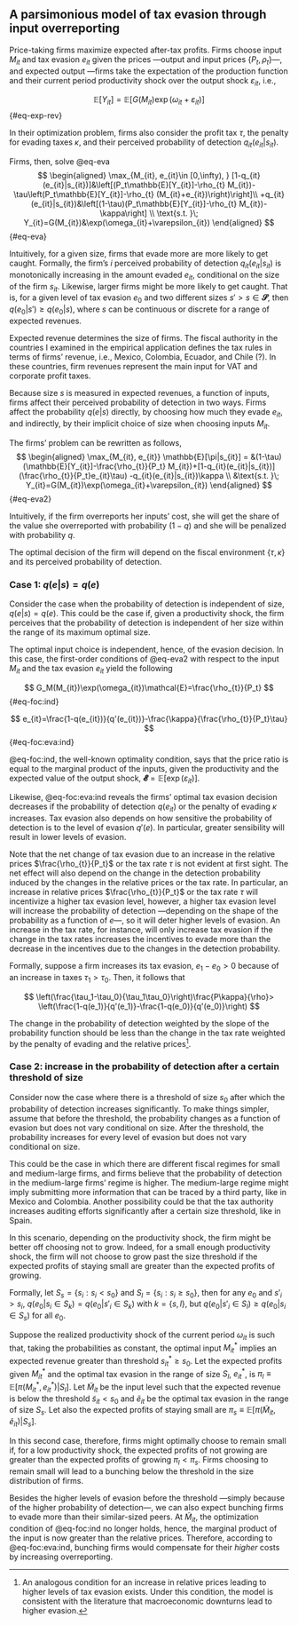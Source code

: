 ## A parsimonious model of tax evasion through input overreporting

Price-taking firms maximize expected after-tax profits. Firms choose input $M_{it}$ and tax evasion $e_{it}$ given the prices —output and input prices $\{P_{t}, \rho_t\}$—, and expected output —firms take the expectation of the production function and their current period productivity shock over the output shock $\varepsilon_{it}$, i.e.,

$$
\mathbb{E}[Y_{it}]=\mathbb{E}[G(M_{it})\exp(\omega_{it}+\varepsilon_{it})]
$$ {#eq-exp-rev}

In their optimization problem, firms also consider the profit tax $\tau$, the penalty for evading taxes $\kappa$, and their perceived probability of detection $q_{it}(e_{it}|s_{it})$.

Firms, then, solve @eq-eva
$$
\begin{aligned}
  \max_{M_{it}, e_{it}\in [0,\infty), } [1-q_{it}(e_{it}|s_{it})]&\left[(P_t\mathbb{E}[Y_{it}]-\rho_{t} M_{it})-\tau\left(P_t\mathbb{E}[Y_{it}]-\rho_{t} (M_{it}+e_{it})\right)\right]\\
  +q_{it}(e_{it}|s_{it})&\left[(1-\tau)(P_t\mathbb{E}[Y_{it}]-\rho_{t} M_{it})-\kappa\right] \\
  \text{s.t. }\; Y_{it}=G(M_{it})&\exp(\omega_{it}+\varepsilon_{it})
\end{aligned}
$$ {#eq-eva}

Intuitively, for a given size, firms that evade more are more likely to get caught. Formally, the firm's $i$ perceived probability of detection $q_{it}(e_{it}|s_{it})$ is monotonically increasing in the amount evaded $e_{it}$, conditional on the size of the firm $s_{it}$. Likewise, larger firms might be more likely to get caught. That is, for a given level of tax evasion $e_0$ and two different sizes $s' > s \in \mathbfcal{S}$, then $q(e_0|s')\ge q(e_0|s)$, where $s$ can be continuous or discrete for a range of expected revenues. 

Expected revenue determines the size of firms. The fiscal authority in the countries I examined in the empirical application defines the tax rules in terms of firms' revenue, i.e., Mexico, Colombia, Ecuador, and Chile (?). In these countries, firm revenues represent the main input for VAT and corporate profit taxes.

Because size $s$ is measured in expected revenues, a function of inputs, firms affect their perceived probability of detection in two ways. Firms affect the probability $q(e|s)$ directly, by choosing how much they evade $e_{it}$, and indirectly, by their implicit choice of size when choosing inputs $M_{it}$.

The firms' problem can be rewritten as follows,
$$
\begin{aligned}
  \max_{M_{it}, e_{it}} \mathbb{E}[\pi|s_{it}] = &(1-\tau)(\mathbb{E}[Y_{it}]-\frac{\rho_{t}}{P_t} M_{it})+[1-q_{it}(e_{it}|s_{it})](\frac{\rho_{t}}{P_t}e_{it}\tau)
  -q_{it}(e_{it}|s_{it})\kappa \\
  &\text{s.t. }\; Y_{it}=G(M_{it})\exp(\omega_{it}+\varepsilon_{it})
\end{aligned}
$$ {#eq-eva2}

Intuitively, if the firm overreports her inputs' cost, she will get the share of the value she overreported with probability $(1-q)$ and she will be penalized with probability $q$.

The optimal decision of the firm will depend on the fiscal environment $\{\tau, \kappa\}$ and its perceived probability of detection.

### Case 1: $q(e|s)=q(e)$

Consider the case when the probability of detection is independent of size, $q(e|s)=q(e)$. This could be the case if, given a productivity shock, the firm perceives that the probability of detection is independent of her size within the range of its maximum optimal size.

The optimal input choice is independent, hence, of the evasion decision. In this case, the first-order conditions of @eq-eva2 with respect to the input $M_{it}$ and the tax evasion $e_{it}$ yield the following

$$
G_M(M_{it})\exp(\omega_{it})\mathcal{E}=\frac{\rho_{t}}{P_t}
$$ {#eq-foc:ind}

$$
    e_{it}=\frac{1-q(e_{it})}{q'(e_{it})}-\frac{\kappa}{\frac{\rho_{t}}{P_t}\tau}
$$ {#eq-foc:eva:ind}

@eq-foc:ind, the well-known optimality condition, says that the price ratio is equal to the marginal product of the inputs, given the productivity and the expected value of the output shock, $\mathbfcal{E}=\mathbb{E}[\exp(\varepsilon_{it})]$.

Likewise, @eq-foc:eva:ind reveals the firms' optimal tax evasion decision decreases if the probability of detection $q(e_{it})$ or the penalty of evading $\kappa$ increases. Tax evasion also depends on how sensitive the probability of detection is to the level of evasion $q'(e)$. In particular, greater sensibility will result in lower levels of evasion. 

Note that the net change of tax evasion due to an increase in the relative prices $\frac{\rho_{t}}{P_t}$ or the tax rate $\tau$ is not evident at first sight. The net effect will also depend on the change in the detection probability induced by the changes in the relative prices or the tax rate. In particular, an increase in relative prices $\frac{\rho_{t}}{P_t}$ or the tax rate $\tau$ will incentivize a higher tax evasion level, however, a higher tax evasion level will increase the probability of detection —depending on the shape of the probability as a function of $e$—, so it will deter higher levels of evasion. An increase in the tax rate, for instance, will only increase tax evasion if the change in the tax rates increases the incentives to evade more than the decrease in the incentives due to the changes in the detection probability.

Formally, suppose a firm increases its tax evasion, $e_1-e_0>0$ because of an increase in taxes $\tau_1>\tau_0$. Then, it follows that

$$
\left(\frac{\tau_1-\tau_0}{\tau_1\tau_0}\right)\frac{P\kappa}{\rho}>
  \left(\frac{1-q(e_1)}{q'(e_1)}-\frac{1-q(e_0)}{q'(e_0)}\right)
$$

The change in the probability of detection weighted by the slope of the probability function should be less than the change in the tax rate weighted by the penalty of evading and the relative prices[^evasion-econ-crises].

[^evasion-econ-crises]: An analogous condition for an increase in relative prices leading to higher levels of tax evasion exists. Under this condition, the model is consistent with the literature that macroeconomic downturns lead to higher evasion.


### Case 2: increase in the probability of detection after a certain threshold of size

Consider now the case where there is a threshold of size $s_0$ after which the probability of detection increases significantly. To make things simpler, assume that before the threshold, the probability changes as a function of evasion but does not vary conditional on size. After the threshold, the probability increases for every level of evasion but does not vary conditional on size. 

This could be the case in which there are different fiscal regimes for small and medium-large firms, and firms believe that the probability of detection in the medium-large firms' regime is higher. The medium-large regime might imply submitting more information that can be traced by a third party, like in Mexico and Colombia. Another possibility could be that the tax authority increases auditing efforts significantly after a certain size threshold, like in Spain.

In this scenario, depending on the productivity shock, the firm might be better off choosing not to grow. Indeed, for a small enough productivity shock, the firm will not choose to grow past the size threshold if the expected profits of staying small are greater than the expected profits of growing. 

Formally, let $S_{s} = \{s_i : s_{i} < s_0 \}$ and $S_{l} = \{s_i : s_{i} \ge s_0 \}$, then for any $e_0$ and $s'_i>s_i$, $q(e_0|s_i \in S_k)=q(e_0|s'_i \in S_k)$  with $k=\{s,l\}$, but $q(e_0|s'_i \in S_l)\ge q(e_0|s_i \in S_s)$ for all $e_0$.

Suppose the realized productivity shock of the current period $\omega_{it}$ is such that, taking the probabilities as constant, the optimal input $M^*_{it}$ implies an expected revenue greater than threshold $s^*_{it}\ge s_0$. Let the expected profits given $M^*_{it}$ and the optimal tax evasion in the range of size $S_l$, $e^*_{it}$, is $\pi_l\equiv\mathbb{E}[\pi(M^*_{it}, e^*_{it})|S_l]$. Let $\tilde{M}_{it}$ be the input level such that the expected revenue is below the threshold $\tilde{s}_{it}<s_0$ and $\tilde{e}_{it}$ be the optimal tax evasion in the range of size $S_s$. Let also the expected profits of staying small are $\pi_s\equiv\mathbb{E}[\pi(\tilde{M}_{it},\tilde{e}_{it})|S_s]$. 

In this second case, therefore, firms might optimally choose to remain small if, for a low productivity shock, the expected profits of not growing are greater than the expected profits of growing $\pi_l<\pi_s$. Firms choosing to remain small will lead to a bunching below the threshold in the size distribution of firms.

Besides the higher levels of evasion before the threshold —simply because of the higher probability of detection—, we can also expect bunching firms to evade more than their similar-sized peers. At $\tilde{M}_{it}$, the optimization condition of @eq-foc:ind no longer holds, hence, the marginal product of the input is now greater than the relative prices. Therefore, according to @eq-foc:eva:ind, bunching firms would compensate for their *higher* costs by increasing overreporting.
